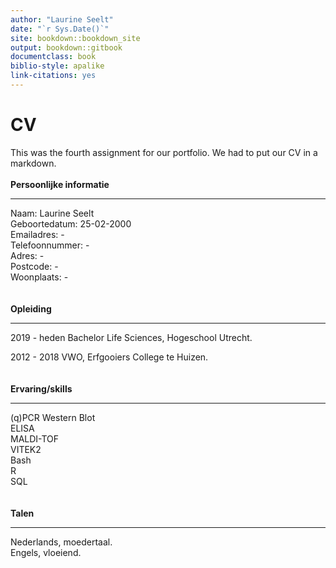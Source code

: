 ```yaml
---
author: "Laurine Seelt"
date: "`r Sys.Date()`"
site: bookdown::bookdown_site
output: bookdown::gitbook
documentclass: book
biblio-style: apalike
link-citations: yes
---
```


# CV

This was the fourth assignment for our portfolio. We had to put our CV in a markdown. <br>
<br>
__Persoonlijke informatie__

----

Naam: Laurine Seelt <br>
Geboortedatum: 25-02-2000 <br>
Emailadres: - <br>
Telefoonnummer: - <br>
Adres: - <br>
Postcode: - <br>
Woonplaats: - <br>
<br>
<br>
__Opleiding__

----

2019 - heden
Bachelor Life Sciences, Hogeschool Utrecht.

2012 - 2018
VWO, Erfgooiers College te Huizen.
<br>
<br>
<br>
__Ervaring/skills__

----

(q)PCR 
Western Blot <br>
ELISA <br>
MALDI-TOF <br>
VITEK2 <br>
Bash <br>
R <br>
SQL <br>
<br>
<br>
__Talen__

----

Nederlands, moedertaal. <br>
Engels, vloeiend.